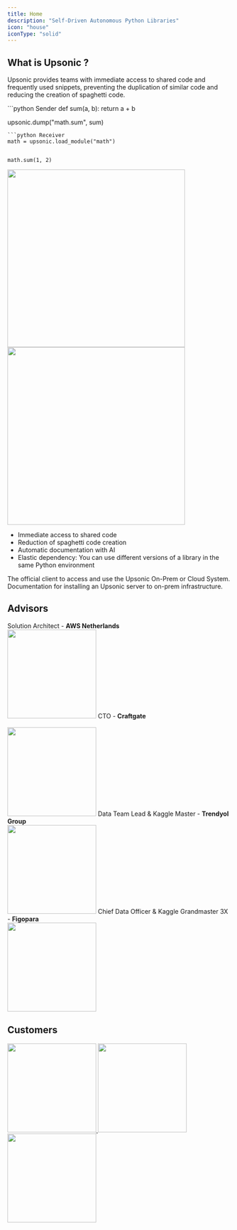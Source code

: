 ```yaml
---
title: Home
description: "Self-Driven Autonomous Python Libraries"
icon: "house"
iconType: "solid"
---
```





## What is Upsonic ?
Upsonic provides teams with immediate access to shared code and frequently used snippets, preventing the duplication of similar code and reducing the creation of spaghetti code.


<CardGroup cols={2}>
```python Sender
def sum(a, b):
    return a + b

upsonic.dump("math.sum", sum)

```
```python Receiver
math = upsonic.load_module("math")


math.sum(1, 2)
```
</CardGroup>

<CardGroup cols={2}>
<img height="400" src="/images/the_home_page.jpeg" />
<img height="400" src="/images/the_document_page.jpeg" />
</CardGroup>


- Immediate access to shared code
- Reduction of spaghetti code creation
- Automatic documentation with AI
- Elastic dependency: You can use different versions of a library in the same Python environment

<CardGroup cols={2}>
  <Card title="Client" icon="laptop" href="/client/welcome">
  The official client to access and use the Upsonic On-Prem or Cloud System.
  </Card>
  <Card title="On-Prem" icon="server" href="/on-prem/welcome">
    Documentation for installing an Upsonic server to on-prem infrastructure.
  </Card>
</CardGroup>

## Advisors

<CardGroup cols={4}>

<Card title="Buğra Kocatürk" href="https://www.linkedin.com/in/bugrakocaturk/">
    Solution Architect - <b>AWS Netherlands</b>
<br />

<img width="200" src="/images/bugrakocaturk.jpeg" />
</Card>

<Card title="Lemi Orhan Engin" href="https://www.linkedin.com/in/lemiorhan/">
    CTO - <b>Craftgate</b>

<br />
<br />

<img width="200" src="/images/lemiorhanengin.jpeg" />
</Card>


<Card title="Mehmet Emin Öztürk" href="https://www.linkedin.com/in/meminozturk/">
    Data Team Lead & Kaggle Master - <b>Trendyol Group</b>

<br />

<img width="200" src="/images/mehmeteminozturk.jpeg" />
</Card>


<Card title="Fırat Gönen" href="https://www.linkedin.com/in/meminozturk/">
    Chief Data Officer & Kaggle Grandmaster 3X - <b>Figopara</b>

<br />


<img width="200" src="/images/firatgonen.jpeg" />
</Card>

</CardGroup>

## Customers
<CardGroup cols={2}>
<a href="https://wears.com.tr/" target="_blank">
<img height="200" src="/images/wears.png" />
</a>
<a href="https://exar.com.tr/" target="_blank">
<img height="200" src="/images/exar.png" />
</a>

</CardGroup>
<br />

<CardGroup cols={2}>

<a href="https://www.smartopt.com.tr/" target="_blank">
<img height="200" src="/images/smartopt.png" />
</a>
</CardGroup>


